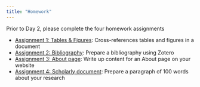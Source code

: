 ```yaml
---
title: "Homework"
---
```


Prior to Day 2, please complete the four homework assignments

-   [Assignment 1: Tables & Figures](0-1-tables-figures.html): Cross-references tables and figures in a document
-   [Assignment 2: Bibliography](0-2-bibliography.html): Prepare a bibliography using Zotero
-   [Assignment 3: About page](0-3-about-page.html): Write up content for an About page on your website
-   [Assignment 4: Scholarly document](0-4-scholarly-document.html): Prepare a paragraph of 100 words about your research
